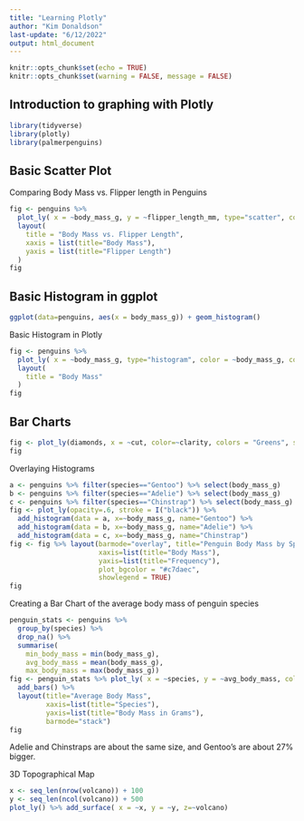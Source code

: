 ```yaml
---
title: "Learning Plotly"
author: "Kim Donaldson"
last-update: "6/12/2022"
output: html_document
---
```


```r
knitr::opts_chunk$set(echo = TRUE)
knitr::opts_chunk$set(warning = FALSE, message = FALSE)
```

## Introduction to graphing with Plotly

```r
library(tidyverse)
library(plotly)
library(palmerpenguins)

```
## Basic Scatter Plot
Comparing Body Mass vs. Flipper length in Penguins

```r
fig <- penguins %>%
  plot_ly( x = ~body_mass_g, y = ~flipper_length_mm, type="scatter", color = ~species) %>%
  layout(
    title = "Body Mass vs. Flipper Length",
    xaxis = list(title="Body Mass"),
    yaxis = list(title="Flipper Length")
  )
fig
```

## Basic Histogram in ggplot

```r
ggplot(data=penguins, aes(x = body_mass_g)) + geom_histogram()
```


Basic Histogram in Plotly
```r
fig <- penguins %>%
  plot_ly( x = ~body_mass_g, type="histogram", color = ~body_mass_g, colors=c(rgb(.8,0,0)), opacity=.5) %>% 
  layout(
    title = "Body Mass"
  )
fig
```



## Bar Charts
```r
fig <- plot_ly(diamonds, x = ~cut, color=~clarity, colors = "Greens", stroke = I("black"))
fig
```

Overlaying Histograms

```r
a <- penguins %>% filter(species=="Gentoo") %>% select(body_mass_g)
b <- penguins %>% filter(species=="Adelie") %>% select(body_mass_g)
c <- penguins %>% filter(species=="Chinstrap") %>% select(body_mass_g)
fig <- plot_ly(opacity=.6, stroke = I("black")) %>%
  add_histogram(data = a, x=~body_mass_g, name="Gentoo") %>%
  add_histogram(data = b, x=~body_mass_g, name="Adelie") %>%
  add_histogram(data = c, x=~body_mass_g, name="Chinstrap")
fig <- fig %>% layout(barmode="overlay", title="Penguin Body Mass by Species",
                      xaxis=list(title="Body Mass"),
                      yaxis=list(title="Frequency"),
                      plot_bgcolor = "#c7daec",
                      showlegend = TRUE)
fig
```

Creating a Bar Chart of the average body mass of penguin species

```r
penguin_stats <- penguins %>% 
  group_by(species) %>% 
  drop_na() %>%
  summarise(
    min_body_mass = min(body_mass_g),
    avg_body_mass = mean(body_mass_g),
    max_body_mass = max(body_mass_g))
fig <- penguin_stats %>% plot_ly( x = ~species, y = ~avg_body_mass, color = ~species) %>%
  add_bars() %>%
  layout(title="Average Body Mass",
         xaxis=list(title="Species"),
         yaxis=list(title="Body Mass in Grams"),
         barmode="stack")
fig
```

Adelie and Chinstraps are about the same size, and Gentoo's are about 27% bigger. 

3D Topographical Map

```r
x <- seq_len(nrow(volcano)) + 100
y <- seq_len(ncol(volcano)) + 500
plot_ly() %>% add_surface( x = ~x, y = ~y, z=~volcano)
```


